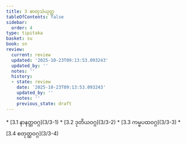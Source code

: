 ```yaml
---
title: 3 ဓာတုသံယုတ္တ
tableOfContents: false
sidebar:
  order: 4
type: tipitaka
basket: su
book: sn
review:
  current: review
  updated: '2025-10-23T09:13:53.093243'
  updated_by: ''
  notes: ''
  history:
  - state: review
    date: '2025-10-23T09:13:53.093243'
    updated_by: ''
    notes: ''
    previous_state: draft
---
```



<ReviewStatus review={frontmatter.review} showDetails={true} />

<HypothesisAnnotation frontmatter={frontmatter} />

<DynamicBreadcrumb />



<TableOfContents book="sn" section="3">
* [3.1 နာနတ္တဝဂ္ဂ](3/3-1)
* [3.2 ဒုတိယဝဂ္ဂ](3/3-2)
* [3.3 ကမ္မပထဝဂ္ဂ](3/3-3)
* [3.4 စတုတ္ထဝဂ္ဂ](3/3-4)
</TableOfContents>
